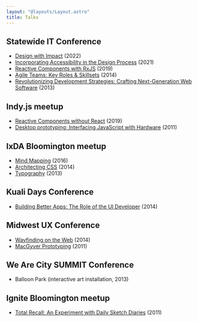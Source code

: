 ```yaml
---
layout: "@layouts/Layout.astro"
title: Talks
---
```


## Statewide IT Conference

- [Design with Impact](https://github.com/basham/swit-workshop-impact) (2022)
- [Incorporating Accessibility in the Design Process](https://github.com/basham/swit-workshop-a11y) (2021)
- [Reactive Components with RxJS](https://github.com/basham/swit-workshop-rxjs) (2019)
- [Agile Teams: Key Roles & Skillsets](https://speakerdeck.com/basham/agile-teams-key-roles-and-skillsets) (2014)
- [Revolutionizing Development Strategies: Crafting Next-Generation Web Software](https://speakerdeck.com/basham/revolutionizing-development-strategies) (2013)

## Indy.js meetup

- [Reactive Components without React](https://github.com/basham/indyjs-talk-2019-03-20) (2019)
- [Desktop prototyping: Interfacing JavaScript with Hardware](https://www.meetup.com/indyjs/events/18977211/) (2011)

## IxDA Bloomington meetup

- [Mind Mapping](https://v4.bash.am/talks/mind-mapping-workshop/) (2016)
- [Architecting CSS](https://v4.bash.am/talks/architecting-css/) (2014)
- [Typography](https://v4.bash.am/talks/typography/) (2013)

## Kuali Days Conference

- [Building Better Apps: The Role of the UI Developer](https://v4.bash.am/talks/the-role-of-the-ui-developer/) (2014)

## Midwest UX Conference

- [Wayfinding on the Web](https://v4.bash.am/talks/wayfinding-on-the-web/) (2014)
- [MacGyver Prototyping](https://speakerdeck.com/basham/macgyver-prototyping-workshop) (2011)

## We Are City SUMMIT Conference
- Balloon Park (interactive art installation, 2013)

## Ignite Bloomington meetup
- [Total Recall: An Experiment with Daily Sketch Diaries](https://speakerdeck.com/basham/total-recall-an-experiment-with-daily-sketch-diaries) (2011)
